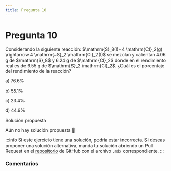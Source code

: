 ```yaml
---
title: Pregunta 10
---
```



# Pregunta 10

<div className="exercise">
Considerando la siguiente reacción: $\mathrm{S}_8(I)+4 \mathrm{Cl}_2(g) \rightarrow 4 \mathrm{~S}_2 \mathrm{Cl}_2(I)$ se mezclan y calientan 4.06 g de $\mathrm{S}_8$ y 6.24 g de $\mathrm{Cl}_2$ donde en el rendimiento real es de 6.55 g de $\mathrm{S}_2 \mathrm{Cl}_2$. ¿Cuál es el porcentaje del rendimiento de la reacción?

a) $76.6 \%$

b) $55.1 \%$

c) $23.4 \%$

d) $44.9 \%$
</div>

<MDXDetails>
<summary>Solución propuesta</summary>

Aún no hay solución propuesta 🥲

:::info
Si este ejercicio tiene una solución, podría estar incorrecta. Si deseas proponer una solución alternativa, manda tu solución abriendo
un Pull Request en el [repositorio](https://github.com/crow-rojas/apuntes-fundamentals/pulls) de GitHub con el archivo
`.mdx` correspondiente.
:::

</MDXDetails>

### Comentarios

<Disqus
  url="https://crow-rojas.github.io/apuntes-fundamentals/docs/science/chemistry/exercises/2018-1/p10"
  identifier="docs/science/chemistry/exercises/2018-1/p10"
  title="2018-1 Quimica - Pregunta 10"
/>
